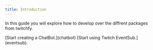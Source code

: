 ```yaml
---
title: Introduction
---
```


In this guide you will explore how to develop over the diffrent packages from twitchfy.


<CardGrid>
	<Card title="ChatBot" icon="setting">
		[Start creating a ChatBot.](chatbot)
	</Card>
	<Card title="EventSub" icon="twitch">
		[Start using Twitch EventSub.](eventsub).
	</Card>
</CardGrid>
